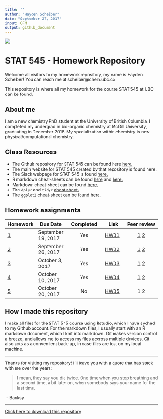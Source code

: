```yaml
---
title: ''
author: "Hayden Scheiber"
date: "September 27, 2017"
input: GFM
output: github_document
---
```


![](20160729_133912.jpg)

# STAT 545 - Homework Repository

Welcome all visitors to my homework repository, my name is Hayden Scheiber! You can reach me at scheiber@chem.ubc.ca

This repository is where all my homework for the course STAT 545 at UBC can be found.

## About me
I am a new chemistry PhD student at the University of British Columbia. I completed my undergrad in bio-organic chemistry at McGill University, graduating in December 2016.
My specialization within chemistry is now physical/computational chemistry. 

## Class Resources
- The Github repository for STAT 545 can be found here [here.](https://github.com/STAT545-UBC/STAT545-UBC.github.io.git "STAT 545 Respoitory")
- The main website for STAT 545 created by that repository is found [here.](http://stat545.com/ "STAT 545 Main Webpage")
- The Slack webpage for STAT 545 is found [here.](https://stat545-2017.slack.com "STAT 545 Slack Webpage")
- R markdown cheat-sheets can be found [here](https://www.rstudio.com/wp-content/uploads/2015/02/rmarkdown-cheatsheet.pdf "Cheat-sheet 1") and [here.](https://www.rstudio.com/wp-content/uploads/2016/03/rmarkdown-cheatsheet-2.0.pdf "Cheat sheet 2")
- Markdown cheat-sheet can be found [here.](https://github.com/adam-p/markdown-here/wiki/Markdown-Cheatsheet "Markdown Cheat-sheet")
- The `dplyr` and `tidyr` [cheat sheet.](https://www.rstudio.com/wp-content/uploads/2015/02/data-wrangling-cheatsheet.pdf "dylyr & tidyr Cheat-sheet")
- The `ggplot2` cheat-sheet can be found [here.](https://www.rstudio.com/wp-content/uploads/2015/03/ggplot2-cheatsheet.pdf "ggplot2 Cheat-sheet")

## Homework assignments

| Homework | Due Date | Completed | Link | Peer review |
| --- | --- | :---: | --- | :---: |
| [1](http://stat545.com/hw01_edit-README.html) | September 19, 2017 | Yes | [HW01](/hw01/README.md "Homework 1") | [1](https://github.com/Maria815/STAT545-hw01-guo-maria) [2](https://github.com/sepkamal/STAT545-hw01-kamal-sepehr) |
| [2](http://stat545.com/hw02_explore-gapminder-dplyr.html) | September 26, 2017 | Yes | [HW02](/hw02/README.md "Homework 2") | [1](https://github.com/auduman/stat545-hw-uduman-aisha/tree/master/hw02) [2](https://github.com/qiaoyuet/STAT545-hw-Tang-Qiaoyue/tree/master/hw02) |
| [3](http://stat545.com/hw03_dplyr-and-more-ggplot2.html) | October 3, 2017 | Yes | [HW03](/hw03/README.md "Homework 3") | [1](https://github.com/navysealtf9k/STAT545-hw-Farouk-Abdullah) [2](https://github.com/SonjaS1/STAT545-hw-surjanovic-sonja) |
| [4](http://stat545.com/hw04_tidy-data-joins.html) | October 10, 2017 | Yes | [HW04](/hw04/README.md "Homework 4") | [1](https://github.com/mlawre01/STAT545-hw-lawrence-mackenzie) [2](https://github.com/burkeprw/STAT545-hw-burke-patrick) |
| [5](http://stat545.com/hw05_factor-figure-boss-repo-hygiene.html) | October 20, 2017 | No | [HW05](/hw05/README.md "Homework 5") | 1 2 |

## How I made this repository
I make all files for the STAT 545 course using Rstudio, which I have syched to my Github account. For the markdown files, I usually start with an R markdown document, which I knit into markdown. Git makes version control a breeze, and allows me to access my files accross multiple devices. Git also acts as a conventient back-up, in case files are lost on my local machine.

---

Thanks for visiting my repository! I'll leave you with a quote that has stuck with me over the years:

> I mean, they say you die twice. One time when you stop breathing and a second 
time, a bit later on, when somebody says your name for the last time.

\ - Banksy

---

[Click here to download this repository](https://github.com/HScheiber/STAT545-hw-Scheiber-Hayden/archive/master.zip "Download")